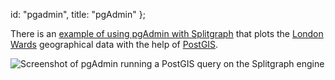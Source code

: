   id: "pgadmin",
  title: "pgAdmin"
};

There is an [example of using pgAdmin with Splitgraph](https://github.com/splitgraph/splitgraph/tree/master/examples/pgadmin)
that plots the [London Wards](https://web.splitgraph.com/splitgraph/london_wards/) geographical data
with the help of [PostGIS](https://postgis.net/).

![Screenshot of pgAdmin running a PostGIS query on the Splitgraph engine](https://raw.githubusercontent.com/splitgraph/splitgraph/master/examples/pgadmin/pgadmin-geo-lq-example.png)
